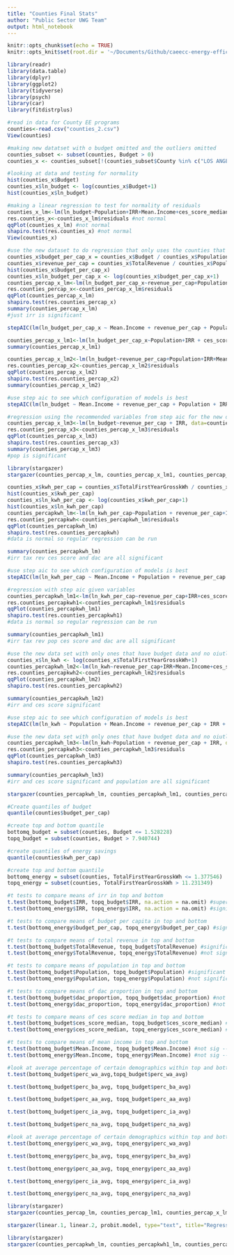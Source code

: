 ```yaml
---
title: "Counties Final Stats"
author: "Public Sector UWG Team"
output: html_notebook
---
```


```r
knitr::opts_chunk$set(echo = TRUE)
knitr::opts_knit$set(root.dir = '~/Documents/Github/caeecc-energy-efficiency/for github/data')
```

```r
library(readr)
library(data.table)
library(dplyr)
library(ggplot2)
library(tidyverse)
library(psych)
library(car)
library(fitdistrplus)
```

```r
#read in data for County EE programs 
counties<-read.csv("counties_2.csv")
View(counties)
```

```r
#making new datatset with o budget omitted and the outliers omitted
counties_subset <- subset(counties, Budget > 0)
counties_x <- counties_subset[!(counties_subset$County %in% c("LOS ANGELES", "SAN FRANCISCO", "SAN DIEGO", "SANTA CLARA")),]

#looking at data and testing for normality
hist(counties_x$Budget)
counties_x$ln_budget <- log(counties_x$Budget+1)
hist(counties_x$ln_budget)

#making a linear regression to test for normality of residuals
counties_x_lm<-lm(ln_budget~Population+IRR+Mean.Income+ces_score_median, data=counties_x)
res.counties_x<-counties_x_lm$residuals #not normal
qqPlot(counties_x_lm) #not normal
shapiro.test(res.counties_x) #not normal
View(counties_x)
```

```r
#use the new dataset to do regression that only uses the counties that have budget and get rid of the outliers
counties_x$budget_per_cap_x = counties_x$Budget / counties_x$Population
counties_x$revenue_per_cap = counties_x$TotalRevenue / counties_x$Population
hist(counties_x$budget_per_cap_x)
counties_x$ln_budget_per_cap_x <- log(counties_x$budget_per_cap_x+1)
counties_percap_x_lm<-lm(ln_budget_per_cap_x~revenue_per_cap+Population+IRR+Mean.Income+dac_proportion+X..OBF.Budget+X..Resource.Budget, data=counties_x)
res.counties_percap_x<-counties_percap_x_lm$residuals
qqPlot(counties_percap_x_lm)
shapiro.test(res.counties_percap_x) 
summary(counties_percap_x_lm)
#just irr is significant 
```

```r
stepAIC(lm(ln_budget_per_cap_x ~ Mean.Income + revenue_per_cap + Population+ IRR + ces_score_median + dac_proportion + X..OBF.Budget + X..Resource.Budget, data = counties_x))
```

```r
counties_percap_x_lm1<-lm(ln_budget_per_cap_x~Population+IRR + ces_score_median + dac_proportion + X..OBF.Budget, data=counties_x)
summary(counties_percap_x_lm1)
```

```r
counties_percap_x_lm2<-lm(ln_budget~revenue_per_cap+Population+IRR+Mean.Income+dac_proportion+X..OBF.Budget+X..Resource.Budget, data=counties_x)
res.counties_percap_x2<-counties_percap_x_lm2$residuals
qqPlot(counties_percap_x_lm2)
shapiro.test(res.counties_percap_x2) 
summary(counties_percap_x_lm2)
```

```r
#use step aic to see which configuration of models is best
stepAIC(lm(ln_budget ~ Mean.Income + revenue_per_cap + Population + IRR + ces_score_median + dac_proportion + X..OBF.Budget + X..Resource.Budget, data = counties_x))
```

```r
#regression using the recommended variables from step aic for the new dataset
counties_percap_x_lm3<-lm(ln_budget~revenue_per_cap + IRR, data=counties_x)
res.counties_percap_x3<-counties_percap_x_lm3$residuals
qqPlot(counties_percap_x_lm3)
shapiro.test(res.counties_percap_x3) 
summary(counties_percap_x_lm3)
#pop is significant
```

```r
library(stargazer)
stargazer(counties_percap_x_lm, counties_percap_x_lm1, counties_percap_x_lm2, counties_percap_x_lm3, type="text", title="Linear Regression Results Budget Data", align=TRUE, dep.var.labels=c("Log of Budget Per Capita", "Log of Budget"), omit.stat=c("LL","ser","f"), order=c("revenue_per_cap", "Population", "Mean.Income", "IRR", "dac_proportion", "ces_score_mean", "X..OBF.Budget", "X..Resource.Budget"), covariate.labels = c("Revenue Per Capita", "Population", "Mean Income", "IRR", "DAC Proportion", "CES Score", "Percent On-bill Financing", "Precent of Resource Programs"), no.space=TRUE)
```

```r
counties_x$kwh_per_cap = counties_x$TotalFirstYearGrosskWh / counties_x$Population
hist(counties_x$kwh_per_cap)
counties_x$ln_kwh_per_cap <- log(counties_x$kwh_per_cap+1)
hist(counties_x$ln_kwh_per_cap)
counties_percapkwh_lm<-lm(ln_kwh_per_cap~Population + revenue_per_cap+IRR+Mean.Income+dac_proportion + X..OBF.Budget + X..Resource.Budget, data=counties_x)
res.counties_percapkwh<-counties_percapkwh_lm$residuals
qqPlot(counties_percapkwh_lm)
shapiro.test(res.counties_percapkwh) 
#data is normal so regular regression can be run

summary(counties_percapkwh_lm)
#irr tax rev ces score and dac are all significant 
```

```r
#use step aic to see which configuration of models is best
stepAIC(lm(ln_kwh_per_cap ~ Mean.Income + Population + revenue_per_cap + IRR + ces_score_median + dac_proportion + X..OBF.Budget + X..Resource.Budget, data = counties_x))
```
```r
#regression with step aic given variables
counties_percapkwh_lm1<-lm(ln_kwh_per_cap~revenue_per_cap+IRR+ces_score_median+dac_proportion, data=counties_x)
res.counties_percapkwh1<-counties_percapkwh_lm1$residuals
qqPlot(counties_percapkwh_lm1)
shapiro.test(res.counties_percapkwh1) 
#data is normal so regular regression can be run

summary(counties_percapkwh_lm1)
#irr tax rev pop ces score and dac are all significant 
```

```r
#use the new data set with only ones that have budget data and no oiutliers to look at regression for energy savings using all the variables and look out normality assumptions
counties_x$ln_kwh <- log(counties_x$TotalFirstYearGrosskWh+1)
counties_percapkwh_lm2<-lm(ln_kwh~revenue_per_cap+IRR+Mean.Income+ces_score_median+dac_proportion+X..OBF.Budget+X..Resource.Budget, data=counties_x)
res.counties_percapkwh2<-counties_percapkwh_lm2$residuals
qqPlot(counties_percapkwh_lm2)
shapiro.test(res.counties_percapkwh2) 

summary(counties_percapkwh_lm2)
#irr and ces score significant
```
```r
#use step aic to see which configuration of models is best
stepAIC(lm(ln_kwh ~ Population + Mean.Income + revenue_per_cap + IRR + ces_score_median + dac_proportion + X..OBF.Budget + X..Resource.Budget, data = counties_x))
```

```r
#use the new data set with only ones that have budget data and no oiutliers to look at regression for energy savings using all the variables and look out normality assumptions
counties_percapkwh_lm3<-lm(ln_kwh~Population + revenue_per_cap + IRR, data=counties_x)
res.counties_percapkwh3<-counties_percapkwh_lm3$residuals
qqPlot(counties_percapkwh_lm3)
shapiro.test(res.counties_percapkwh3) 

summary(counties_percapkwh_lm3)
#irr and ces score significant and population are all significant
```

```r
stargazer(counties_percapkwh_lm, counties_percapkwh_lm1, counties_percapkwh_lm2, counties_percapkwh_lm3, type="text", title="Linear Regression Results Energy Savings Data", align=TRUE, dep.var.labels=c("Log of Energy Savings Per Capita", "Log of Energy Savings"), omit.stat=c("LL","ser","f"), order=c("revenue_per_cap", "Population", "Mean.Income", "IRR", "dac_proportion", "ces_score_mean", "X..OBF.Budget", "X..Resource.Budget"), covariate.labels = c("Revenue Per Capita", "Population", "Mean Income", "IRR", "DAC Proportion", "CES Score", "Percent On-bill Financing", "Percent of Resource Programs"), no.space=TRUE)
```

```r
#Create quantiles of budget
quantile(counties$budget_per_cap)

#create top and bottom quantile
bottomq_budget = subset(counties, Budget <= 1.528228)
topq_budget = subset(counties, Budget > 7.940744)
```

```r
#create quantiles of energy savings
quantile(counties$kwh_per_cap)

#create top and bottom quantile
bottomq_energy = subset(counties, TotalFirstYearGrosskWh <= 1.377546)
topq_energy = subset(counties, TotalFirstYearGrosskWh > 11.231349)
```

```r
#t tests to compare means of irr in top and bottom
t.test(bottomq_budget$IRR, topq_budget$IRR, na.action = na.omit) #super sig--> makes sense because only real significance in regression
t.test(bottomq_energy$IRR, topq_energy$IRR, na.action = na.omit) #significant

#t tests to compare means of budget per capita in top and bottom
t.test(bottomq_energy$budget_per_cap, topq_energy$budget_per_cap) #significant -> this more important cuz shoes relationship between energy and budget

#t tests to compare means of total revenue in top and bottom
t.test(bottomq_budget$TotalRevenue, topq_budget$TotalRevenue) #significant
t.test(bottomq_energy$TotalRevenue, topq_energy$TotalRevenue) #not significant

#t tests to compare means of population in top and bottom
t.test(bottomq_budget$Population, topq_budget$Population) #significant
t.test(bottomq_energy$Population, topq_energy$Population) #not significant, not different 

#t tests to compare means of dac proportion in top and bottom
t.test(bottomq_budget$dac_proportion, topq_budget$dac_proportion) #not significant--> not significant in regressions
t.test(bottomq_energy$dac_proportion, topq_energy$dac_proportion) #not significant

#t tests to compare means of ces score median in top and bottom
t.test(bottomq_budget$ces_score_median, topq_budget$ces_score_median) #not significant --> makes sense because not significant with budget in regression
t.test(bottomq_energy$ces_score_median, topq_energy$ces_score_median) #not significant

#t tests to compare means of mean income in top and bottom
t.test(bottomq_budget$Mean.Income, topq_budget$Mean.Income) #not sig --> makes sense because not significant in any of the regressions
t.test(bottomq_energy$Mean.Income, topq_energy$Mean.Income) #not sig --> makes sense because not significant in any of the regressions
```

```r
#look at average percentage of certain demographics within top and bottom quantile based on budget per cap
t.test(bottomq_budget$perc_wa_avg,topq_budget$perc_wa_avg)

t.test(bottomq_budget$perc_ba_avg, topq_budget$perc_ba_avg)

t.test(bottomq_budget$perc_aa_avg, topq_budget$perc_aa_avg)

t.test(bottomq_budget$perc_ia_avg, topq_budget$perc_ia_avg)

t.test(bottomq_budget$perc_na_avg, topq_budget$perc_na_avg)

```

```r
#look at average percentage of certain demographics within top and bottom quantile based on kwh per cap
t.test(bottomq_energy$perc_wa_avg, topq_energy$perc_wa_avg)

t.test(bottomq_energy$perc_ba_avg, topq_energy$perc_ba_avg)

t.test(bottomq_energy$perc_aa_avg, topq_energy$perc_aa_avg)

t.test(bottomq_energy$perc_ia_avg, topq_energy$perc_ia_avg)

t.test(bottomq_energy$perc_na_avg, topq_energy$perc_na_avg)
```

```r
library(stargazer)
stargazer(counties_percap_lm, counties_percap_lm1, counties_percap_x_lm, counties_percap_x_lm1, counties_percap_x_lm2, type="text", title="Linear Regression Results Budget Data", align=TRUE, dep.var.labels=c("Full Log of Budget Per Capita","Subset Log of Budget Per Capita"),omit.stat=c("LL","ser","f"), no.space=TRUE)
```

```r
stargazer(linear.1, linear.2, probit.model, type="text", title="Regression Results", align=TRUE,  covariate.labels=c("Handling of Complaints","No Special Privileges", "Opportunity to Learn","Performance-Based Raises","Too Critical","Advancement"), omit.stat=c("LL","ser","f"), no.space=TRUE)
```

```r
library(stargazer)
stargazer(counties_percapkwh_lm, counties_percapkwh1_lm, counties_percapkwh_lm_x, counties_percapkwh_lm_x1, counties_percapkwh_lm_x2, type="text", title="Linear Regression Results Energy Savings Data", dep.var.labels=c("Full Log of Energy Savings Per Capita","Subset Log of Energy Savings Per Capita"), align=TRUE, omit.stat=c("LL","ser","f"), no.space=TRUE)
```

